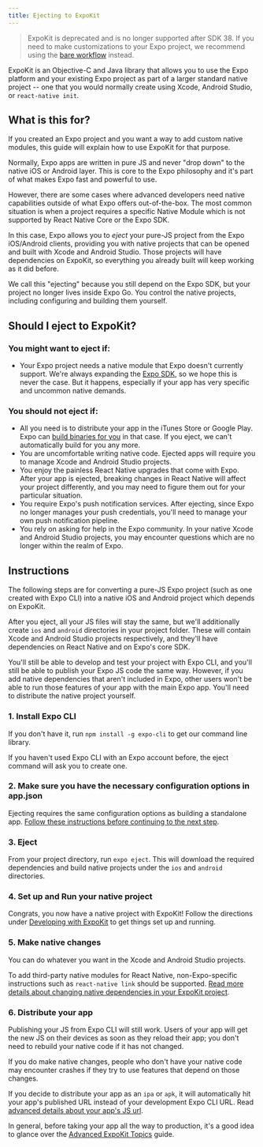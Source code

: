 ```yaml
---
title: Ejecting to ExpoKit
---
```


> ExpoKit is deprecated and is no longer supported after SDK 38. If you need to make customizations to your Expo project, we recommend using the [bare workflow](../workflow/customizing.mdx) instead.

ExpoKit is an Objective-C and Java library that allows you to use the Expo platform and your existing Expo project as part of a larger standard native project -- one that you would normally create using Xcode, Android Studio, or `react-native init`.

## What is this for?

If you created an Expo project and you want a way to add custom native modules, this guide will explain how to use ExpoKit for that purpose.

Normally, Expo apps are written in pure JS and never "drop down" to the native iOS or Android layer. This is core to the Expo philosophy and it's part of what makes Expo fast and powerful to use.

However, there are some cases where advanced developers need native capabilities outside of what Expo offers out-of-the-box. The most common situation is when a project requires a specific Native Module which is not supported by React Native Core or the Expo SDK.

In this case, Expo allows you to _eject_ your pure-JS project from the Expo iOS/Android clients, providing you with native projects that can be opened and built with Xcode and Android Studio. Those projects will have dependencies on ExpoKit, so everything you already built will keep working as it did before.

We call this "ejecting" because you still depend on the Expo SDK, but your project no longer lives inside Expo Go. You control the native projects, including configuring and building them yourself.

## Should I eject to ExpoKit?

### You might want to eject if:

- Your Expo project needs a native module that Expo doesn't currently support. We're always expanding the [Expo SDK](/versions/latest/), so we hope this is never the case. But it happens, especially if your app has very specific and uncommon native demands.

### You should not eject if:

- All you need is to distribute your app in the iTunes Store or Google Play. Expo can [build binaries for you](../distribution/building-standalone-apps.mdx) in that case. If you eject, we can't automatically build for you any more.
- You are uncomfortable writing native code. Ejected apps will require you to manage Xcode and Android Studio projects.
- You enjoy the painless React Native upgrades that come with Expo. After your app is ejected, breaking changes in React Native will affect your project differently, and you may need to figure them out for your particular situation.
- You require Expo's push notification services. After ejecting, since Expo no longer manages your push credentials, you'll need to manage your own push notification pipeline.
- You rely on asking for help in the Expo community. In your native Xcode and Android Studio projects, you may encounter questions which are no longer within the realm of Expo.

## Instructions

The following steps are for converting a pure-JS Expo project (such as one created with Expo CLI)
into a native iOS and Android project which depends on ExpoKit.

After you eject, all your JS files will stay the same, but we'll additionally create `ios` and
`android` directories in your project folder. These will contain Xcode and Android Studio projects
respectively, and they'll have dependencies on React Native and on Expo's core SDK.

You'll still be able to develop and test your project with Expo CLI, and you'll still be able to publish
your Expo JS code the same way. However, if you add native dependencies that aren't included
in Expo, other users won't be able to run those features of your app with the main Expo app.
You'll need to distribute the native project yourself.

### 1. Install Expo CLI

If you don't have it, run `npm install -g expo-cli` to get our command line library.

If you haven't used Expo CLI with an Expo account before, the eject command will ask you to create one.

### 2. Make sure you have the necessary configuration options in app.json

Ejecting requires the same configuration options as building a standalone app. [Follow these instructions before continuing to the next step](../distribution/building-standalone-apps.md#2-configure-appjson).

### 3. Eject

From your project directory, run `expo eject`. This will download the required dependencies and
build native projects under the `ios` and `android` directories.

### 4. Set up and Run your native project

Congrats, you now have a native project with ExpoKit! Follow the directions under [Developing with ExpoKit](expokit.mdx) to get things set up and running.

### 5. Make native changes

You can do whatever you want in the Xcode and Android Studio projects.

To add third-party native modules for React Native, non-Expo-specific instructions such as `react-native link` should be supported. [Read more details about changing native dependencies in your ExpoKit project](expokit.md#changing-native-dependencies).

### 6. Distribute your app

Publishing your JS from Expo CLI will still work. Users of your app will get the new JS on their
devices as soon as they reload their app; you don't need to rebuild your native code if it has
not changed.

If you do make native changes, people who don't have your native code may encounter crashes if
they try to use features that depend on those changes.

If you decide to distribute your app as an `ipa` or `apk`, it will automatically hit
your app's published URL instead of your development Expo CLI URL. Read [advanced details about your app's JS url](advanced-expokit-topics.md#configuring-the-js-url).

In general, before taking your app all the way to production, it's a good idea to glance over the [Advanced ExpoKit Topics](advanced-expokit-topics.mdx) guide.

